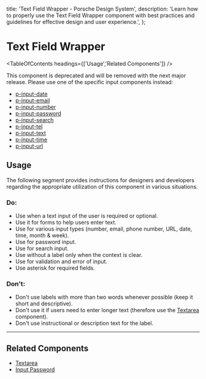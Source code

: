 
  title: 'Text Field Wrapper - Porsche Design System',
  description:
    'Learn how to properly use the Text Field Wrapper component with best practices and guidelines for effective design and user experience.',
};

# Text Field Wrapper <ComponentStatus tagName="p-text-field-wrapper"></ComponentStatus>

<TableOfContents headings={['Usage','Related Components']} />

<Notification heading="Deprecation hint" heading-tag="h2" state="error">
  This component is deprecated and will be removed with the next major release. Please use one of the specific input
  components instead:
  <ul>
    <li>
      <a href="components/input-date/">p-input-date</a>
    </li>
    <li>
      <a href="components/input-email/">p-input-email</a>
    </li>
    <li>
      <a href="components/input-number/">p-input-number</a>
    </li>
    <li>
      <a href="components/input-password/">p-input-password</a>
    </li>
    <li>
      <a href="components/input-search/">p-input-search</a>
    </li>
    <li>
      <a href="components/input-tel/">p-input-tel</a>
    </li>
    <li>
      <a href="components/input-text/">p-input-text</a>
    </li>
    <li>
      <a href="components/input-time/">p-input-time</a>
    </li>
    <li>
      <a href="components/input-url/">p-input-url</a>
    </li>
  </ul>
</Notification>

## Usage

The following segment provides instructions for designers and developers regarding the appropriate utilization of this
component in various situations.

### Do:

- Use when a text input of the user is required or optional.
- Use it for forms to help users enter text.
- Use for various input types (number, email, phone number, URL, date, time, month & week).
- Use for password input.
- Use for search input.
- Use without a label only when the context is clear.
- Use for validation and error of input.
- Use asterisk for required fields.

### Don't:

- Don't use labels with more than two words whenever possible (keep it short and descriptive).
- Don't use it if users need to enter longer text (therefore use the [Textarea](/components/textarea-wrapper)
  component).
- Don't use instructional or description text for the label.

---

## Related Components

- [Textarea](/components/textarea-wrapper)
- [Input Password](/components/input-password)

